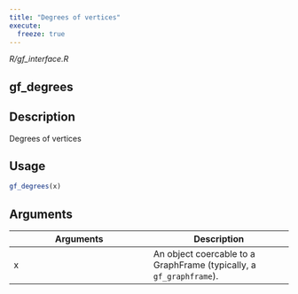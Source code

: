 ```yaml
---
title: "Degrees of vertices"
execute:
  freeze: true
---
```


*R/gf_interface.R*

## gf_degrees

## Description
Degrees of vertices 


## Usage
```r
gf_degrees(x) 
```

## Arguments
|Arguments|Description|
|---|---|
| x | An object coercable to a GraphFrame (typically, a `gf_graphframe`). |







